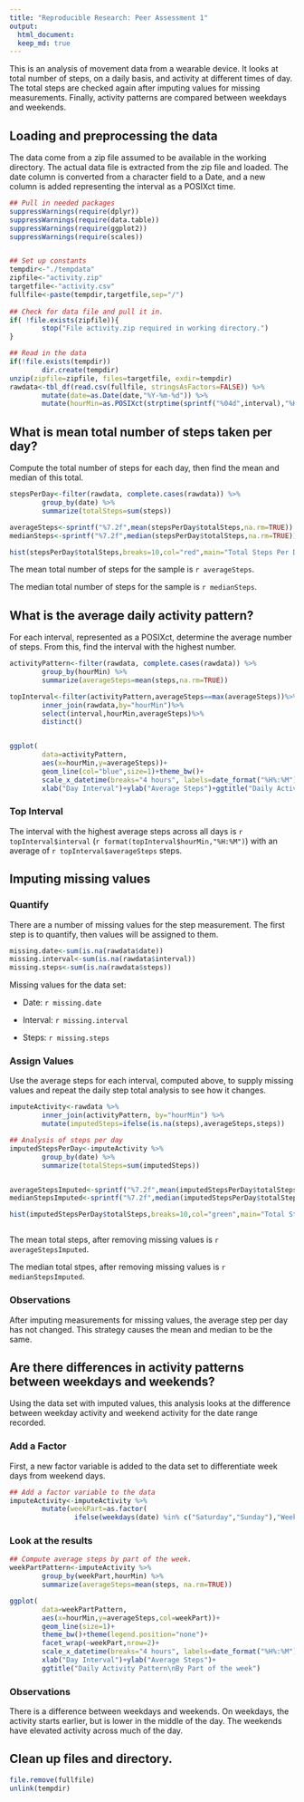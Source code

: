 ```yaml
---
title: "Reproducible Research: Peer Assessment 1"
output: 
  html_document:
  keep_md: true
---
```

This is an analysis of movement data from a wearable device. It looks at total number of steps, on a daily basis, and activity at different times of day. The total steps are checked again after imputing values for missing measurements. Finally, activity patterns are compared between weekdays and weekends.

## Loading and preprocessing the data
The data come from a zip file assumed to be available in the working directory. The actual data file is extracted from the zip file and loaded. The date column is converted from a character field to a Date, and a new column is added representing the interval as a POSIXct time.

```r
## Pull in needed packages
suppressWarnings(require(dplyr))
suppressWarnings(require(data.table))
suppressWarnings(require(ggplot2))
suppressWarnings(require(scales))


## Set up constants
tempdir<-"./tempdata"
zipfile<-"activity.zip"
targetfile<-"activity.csv"
fullfile<-paste(tempdir,targetfile,sep="/")
                 
## Check for data file and pull it in.
if( !file.exists(zipfile)){
        stop("File activity.zip required in working directory.")
}

## Read in the data
if(!file.exists(tempdir))
        dir.create(tempdir)
unzip(zipfile=zipfile, files=targetfile, exdir=tempdir)
rawdata<-tbl_df(read.csv(fullfile, stringsAsFactors=FALSE)) %>%
        mutate(date=as.Date(date,"%Y-%m-%d")) %>%
        mutate(hourMin=as.POSIXct(strptime(sprintf("%04d",interval),"%H%M")))

```


## What is mean total number of steps taken per day?
Compute the total number of steps for each day, then find the mean and median of this total.
```r
stepsPerDay<-filter(rawdata, complete.cases(rawdata)) %>%
        group_by(date) %>%
        summarize(totalSteps=sum(steps))

averageSteps<-sprintf("%7.2f",mean(stepsPerDay$totalSteps,na.rm=TRUE))
medianSteps<-sprintf("%7.2f",median(stepsPerDay$totalSteps,na.rm=TRUE))

hist(stepsPerDay$totalSteps,breaks=10,col="red",main="Total Steps Per Day", xlab="Steps")
```


The mean total number of steps for the sample is `r averageSteps`.  

The median total number of steps for the sample is `r medianSteps`.


## What is the average daily activity pattern?
For each interval, represented as a POSIXct, determine the average number of steps. From this, find the interval with the highest number.
```r
activityPattern<-filter(rawdata, complete.cases(rawdata)) %>%
        group_by(hourMin) %>%
        summarize(averageSteps=mean(steps,na.rm=TRUE))

topInterval<-filter(activityPattern,averageSteps==max(averageSteps))%>%
        inner_join(rawdata,by="hourMin")%>%
        select(interval,hourMin,averageSteps)%>%
        distinct()


ggplot(
        data=activityPattern, 
        aes(x=hourMin,y=averageSteps))+
        geom_line(col="blue",size=1)+theme_bw()+
        scale_x_datetime(breaks="4 hours", labels=date_format("%H%:%M"))+
        xlab("Day Interval")+ylab("Average Steps")+ggtitle("Daily Activity Pattern")

```

### Top Interval
The interval with the highest average steps across all days is `r topInterval$interval` (`r format(topInterval$hourMin,"%H:%M")`) with an average of `r topInterval$averageSteps` steps.

## Imputing missing values
### Quantify
There are a number of missing values for the step measurement. The first step is to quantify, then values will be assigned to them.
```r
missing.date<-sum(is.na(rawdata$date))
missing.interval<-sum(is.na(rawdata$interval))
missing.steps<-sum(is.na(rawdata$steps))

```

Missing values for the data set:

+ Date: `r missing.date`

+ Interval: `r missing.interval`

+ Steps: `r missing.steps`

### Assign Values
Use the average steps for each interval, computed above, to supply missing values and repeat
the daily step total analysis to see how it changes.
```r
imputeActivity<-rawdata %>%
        inner_join(activityPattern, by="hourMin") %>%
        mutate(imputedSteps=ifelse(is.na(steps),averageSteps,steps))

## Analysis of steps per day
imputedStepsPerDay<-imputeActivity %>%
        group_by(date) %>%
        summarize(totalSteps=sum(imputedSteps))


averageStepsImputed<-sprintf("%7.2f",mean(imputedStepsPerDay$totalSteps))
medianStepsImputed<-sprintf("%7.2f",median(imputedStepsPerDay$totalSteps))

hist(imputedStepsPerDay$totalSteps,breaks=10,col="green",main="Total Steps Per Day\nImputed values assigned", xlab="Steps")



```

The mean total steps, after removing missing values is `r averageStepsImputed`.

The median total stpes, after removing missing values is `r medianStepsImputed`.

### Observations
After imputing measurements for missing values, the average step per day has not changed. This strategy causes the mean and median to be the same.


## Are there differences in activity patterns between weekdays and weekends?
Using the data set with imputed values, this analysis looks at the difference between weekday activity and weekend activity for the date range recorded.

### Add a Factor
First, a new factor variable is added to the data set to differentiate week days from weekend days.

```r
## Add a factor variable to the data
imputeActivity<-imputeActivity %>%
        mutate(weekPart=as.factor(
                ifelse(weekdays(date) %in% c("Saturday","Sunday"),"Weekend","Weekday")))
```

### Look at the results
```r
## Compute average steps by part of the week.
weekPartPattern<-imputeActivity %>%
        group_by(weekPart,hourMin) %>%
        summarize(averageSteps=mean(steps, na.rm=TRUE))

ggplot(
        data=weekPartPattern, 
        aes(x=hourMin,y=averageSteps,col=weekPart))+
        geom_line(size=1)+
        theme_bw()+theme(legend.position="none")+
        facet_wrap(~weekPart,nrow=2)+
        scale_x_datetime(breaks="4 hours", labels=date_format("%H%:%M"))+
        xlab("Day Interval")+ylab("Average Steps")+
        ggtitle("Daily Activity Pattern\nBy Part of the week")

```

### Observations
There is a difference between weekdays and weekends. On weekdays, the activity starts earlier, but is lower in the middle of the day. The weekends have elevated activity across much of the day.

## Clean up files and directory.
```r
file.remove(fullfile)
unlink(tempdir)
```

